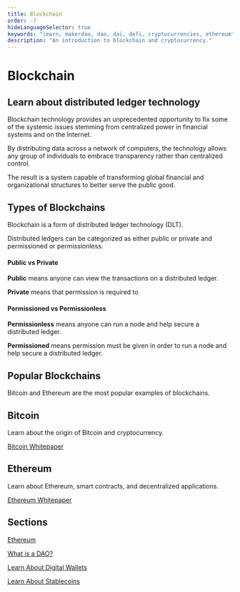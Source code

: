 ```yaml
---
title: Blockchain
order: -7
hideLanguageSelector: true
keywords: "learn, makerdao, dao, dai, defi, cryptocurrencies, ethereum"
description: "An introduction to blockchain and cryptocurrency."
---
```


# Blockchain

## Learn about distributed ledger technology

Blockchain technology provides an unprecedented opportunity to fix some of the systemic issues stemming from centralized power in financial systems and on the Internet.

By distributing data across a network of computers, the technology allows any group of individuals to embrace transparency rather than centralized control. 

The result is a system capable of transforming global financial and organizational structures to better serve the public good.

## Types of Blockchains

Blockchain is a form of distributed ledger technology (DLT). 

Distributed ledgers can be categorized as either public or private and permissioned or permissionless.

<Column>

<Box>

#### Public vs Private

**Public** means anyone can view the transactions on a distributed ledger.

**Private** means that permission is required to 

</Box>

</Column>

<Column>

<Box>

#### Permissioned vs Permissionless

**Permissionless** means anyone can run a node and help secure a distributed ledger.

**Permissioned** means permission must be given in order to run a node and help secure a distributed ledger.

</Box>

</Column>

## Popular Blockchains

Bitcoin and Ethereum are the most popular examples of blockchains.

<Tout>

<Box>

## Bitcoin <Icon name="btc_circle_color" size={30} />

Learn about the origin of Bitcoin and cryptocurrency.

[Bitcoin Whitepaper](https://github.com/wbnns/bitcoinwhitepaper/blob/master/English/bitcoin.pdf)

</Box>

<Box>

## Ethereum <Icon name="ether_color" size={30} />

Learn about Ethereum, smart contracts, and decentralized applications.

[Ethereum Whitepaper](https://ethereum.org/en/whitepaper/)

</Box>

</Tout>

## Sections

<List>

[Ethereum](/learn/blockchain_fundamentals/ethereum/)

[What is a DAO?](/learn/blockchain_fundamentals/daos/)

[Learn About Digital Wallets](/learn/blockchain_fundamentals/wallets/)

[Learn About Stablecoins](/learn/blockchain_fundamentals/stablecoins/)


</List>

